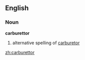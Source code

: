 ==English==
===Noun===
'''carburettor'''
# alternative spelling of [[carburetor]]

[[zh:carburettor]]